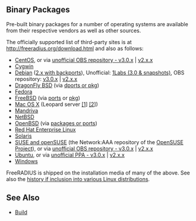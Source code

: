 ==Binary Packages==

Pre-built binary packages for a number of operating systems are available from their respective vendors as well as other sources.

The officially supported list of third-party sites is at http://freeradius.org/download.html and also as follows:

* [[Red Hat FAQ#Current-Pre-built-RPMs-for-RHEL-5-and-CentOS-5|CentOS]], or via [http://software.opensuse.org/download.html?project=home%3Afreeradius%3A3.0.x%3Acentos&package=freeradius unofficial OBS repository - v3.0.x] | [http://software.opensuse.org/download.html?project=home%3Afreeradius%3A2.x.x%3Acentos&package=freeradius v2.x.x]
* [http://freeradius.net Cygwin]
* [http://packages.debian.org/freeradius Debian] ([[building/Debian|2.x with backports]]), Unofficial: [https://pkg.1labs.ch/ 1Labs (3.0 & snapshots)], OBS repository: [http://software.opensuse.org/download.html?project=home%3Afreeradius%3A3.0.x%3Adebian&package=freeradius v3.0.x] | [http://software.opensuse.org/download.html?project=home%3Afreeradius%3A2.x.x%3Adebian&package=freeradius v2.x.x]
* [https://github.com/DragonFlyBSD/DPorts/tree/master/net DragonFly BSD] (via [https://www.dragonflybsd.org/docs/howtos/HowToDPorts/ dports or pkg])
* [http://koji.fedoraproject.org/koji/packageinfo?packageID=298 Fedora]
* [http://www.freebsd.org/cgi/ports.cgi?query=freeradius&amp;stype=all&amp;sektion=net FreeBSD] (via [https://www.freebsd.org/doc/handbook/ports-using.html ports] or [https://www.freebsd.org/doc/handbook/pkgng-intro.html pkg])
* [https://www.macports.org/ports.php?by=name&substr=freeradius Mac OS X] (Leopard server [http://www.apple.com/opensource/ [1]] [http://www.apple.com/server/macosx/leopard/more.html [2]])
* [http://download.opensuse.org/repositories/network:/aaa/ Mandriva]
* [http://pkgsrc.se/net/freeradius NetBSD]
* [http://openports.se/search.php?so=freeradius OpenBSD] (via [http://www.openbsd.org/faq/faq15.html packages or ports])
* [[guide/Red Hat FAQ|Red Hat Enterprise Linux]]
* [[Solaris#wiki-Solaris_Packages|Solaris]]
* [http://download.opensuse.org/repositories/network:/aaa/ SUSE and openSUSE] (the Network:AAA repository of the [http://www.opensuse.org OpenSUSE Project]), or via [http://software.opensuse.org/download.html?project=home%3Afreeradius%3A3.0.x%3Asuse&package=freeradius-server unofficial OBS repository - v3.0.x] | [http://software.opensuse.org/download.html?project=home%3Afreeradius%3A2.x.x%3Asuse&package=freeradius-server v2.x.x]
* [http://packages.ubuntu.com/freeradius Ubuntu], or via [https://launchpad.net/~freeradius/+archive/stable-3.0 unofficial PPA - v3.0.x] | [https://launchpad.net/~freeradius/+archive/stable v2.x.x]
* [http://freeradius.org/business/roadmap.html#windows Windows]

FreeRADIUS is shipped on the installation media of many of the above.
See also the [[building/Linux|history if inclusion into various Linux distributions]].

==See Also==

* [[building/Build|Build]]